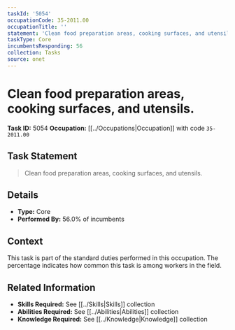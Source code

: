 ```yaml
---
taskId: '5054'
occupationCode: 35-2011.00
occupationTitle: ''
statement: 'Clean food preparation areas, cooking surfaces, and utensils.'
taskType: Core
incumbentsResponding: 56
collection: Tasks
source: onet
---
```

# Clean food preparation areas, cooking surfaces, and utensils.

**Task ID:** 5054
**Occupation:** [[../Occupations|Occupation]] with code `35-2011.00`

## Task Statement

> Clean food preparation areas, cooking surfaces, and utensils.

## Details

- **Type:** Core
- **Performed By:** 56.0% of incumbents

## Context

This task is part of the standard duties performed in this occupation. The percentage indicates how common this task is among workers in the field.

## Related Information

- **Skills Required:** See [[../Skills|Skills]] collection
- **Abilities Required:** See [[../Abilities|Abilities]] collection
- **Knowledge Required:** See [[../Knowledge|Knowledge]] collection
